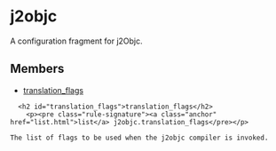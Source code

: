 <html devsite>
<head>
  <meta name="project_path" value="/_project.yaml">
  <meta name="book_path" value="/versions/6.1.0/_book.yaml">
</head>
<body>

<h1 class="page-title" id="modules.j2objc">j2objc</h1>

<!-- {% raw %} -->

A configuration fragment for j2Objc.

<h2>Members</h2>
<ul>
    <li>
    <a href="#translation_flags">translation_flags</a>
  </li>
  </ul>

      <h2 id="translation_flags">translation_flags</h2>
        <p><pre class="rule-signature"><a class="anchor" href="list.html">list</a> j2objc.translation_flags</pre></p>

    The list of flags to be used when the j2objc compiler is invoked.



</body>
</html>

<!-- {% endraw %} -->
